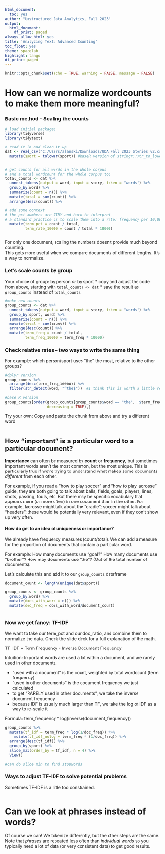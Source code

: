 ```yaml
---
html_document:
  toc: yes
author: "Unstructured Data Analytics, Fall 2023"
output:
  html_document:
    df_print: paged
always_allow_html: yes
title: 'Analyzing Text: Advanced Counting'
toc_float: yes
theme: spacelab
highlight: tango
df_print: paged
---
```

  
```r
knitr::opts_chunk$set(echo = TRUE, warning = FALSE, message = FALSE)
```

# How can we normalize wordcounts to make them more meaningful?

### Basic method - Scaling the counts
```r
# load initial packages
library(tidyverse)
library(tidytext)
```

```r
# read it in and clean it up
dat <- read_csv("C:/Users/alanski/Downloads/UDA Fall 2023 Stories v2.csv") %>%
  mutate(sport = tolower(sport)) #baseR version of stringr::str_to_lower()


# get counts for all words in the whole corpus 
# and a total wordcount for the whole corpus too
total_counts <- dat %>% 
  unnest_tokens(output = word, input = story, token = "words") %>%
  group_by(word) %>%
  summarize(count = n()) %>%
  mutate(total = sum(count)) %>%
  arrange(desc(count)) %>%

# add some context
# the pct numbers are TINY and hard to interpret
# a standard practice is to scale them into a rate: frequency per 10,000 words 
  mutate(term_pct = count / total,  
         term_rate_10000 = count / total * 10000)



```

For only one document, scaling the numbers doesn't provide much beyond counting.  
This gets more useful when we compare documents of different lengths.  It's a way to normalize. 

### Let's scale counts by group
Your choice of group: by person *or* by sport
 * copy and adjust the code from above, starting with `total_counts <- dat`
 * save the result as `group_counts` instead of `total_counts`

```r
#make new counts
group_counts <- dat %>% 
  unnest_tokens(output = word, input = story, token = "words") %>%
  group_by(sport, word) %>%
  summarize(count = n()) %>%
  mutate(total = sum(count)) %>%
  arrange(desc(count)) %>%
  mutate(term_freq = count / total,
         term_freq_10000 = term_freq * 10000)
```  

### Check relative rates -- two ways to write the same thing
For example: which person/sport uses "the" the most, relative to the other groups? 
```r
#dplyr version
group_counts %>%
  arrange(desc(term_freq_10000)) %>%
  filter(str_detect(word, "^the$"))  #I think this is worth a little regex

#base R version
group_counts[order(group_counts[group_counts$word == "the", ]$term_freq_10000, 
                   decreasing = TRUE),]
```

Try your own: Copy and paste the chunk from above and try a different word


```r

```


## How "important" is a particular word to a particular document?
**Importance** can often be measured by **count** or **frequency**, but sometimes important words aren't the most common, but the most unique. This is particularly true if we're trying to understand what makes some documents *different* from each other.

For example, if you read a "how to play soccer" and "how to play lacrosse" guide, they are both going to talk about balls, fields, goals, players, lines, shots, passing, fouls, etc.  But there may be specific vocabulary that appears more (or more often) in one document than in the other. For example, lacrosse might talk about the "cradle"; soccer might talk about "headers": these would be potentially very relevant, even if they don't show up very often.

#### How do get to an idea of uniqueness or importance? 
We already have frequency measures (count/total). We can add a measure for the proportion of documents that contain a particular word.  
  
For example: How many documents use "goal?" How many documents use "brother"? How may documents use "the"? (Out of the total number of documents).  
  
Let's calculate this and add it to our `group_counts` dataframe
```r
document_count <- length(unique(dat$sport))

group_counts <- group_counts %>%
  group_by(word) %>%
  mutate(docs_with_word = n()) %>%
  mutate(doc_freq = docs_with_word/document_count)
  
```

### Now we get fancy: TF-IDF
We want to take our term_pct and our doc_ratio, and combine them to normalize the data.
Check the slide deck for a full explanation of the math.

TF-IDF = Term Frequency - Inverse Document Frequency  

Intuition: Important words are used a lot within a document, and are rarely used in other documents.  

 * "used with a document" is the count, weighted by total wordcount (term frequency)
 * "used in other documents" is the document frequency we just calculated
 * to get "RARELY used in other documents", we take the inverse document frequency 
 * because IDF is usually much larger than TF, we take the log of IDF as a way to re-scale it

Formula: term_frequency * log(inverse(document_frequency))

```r
group_counts %>%
  mutate(tf_idf = term_freq * log(1/doc_freq)) %>%
    mutate(tf_idf_nolog = term_freq * (1/doc_freq)) %>%
  arrange(desc(tf_idf)) %>%
  group_by(sport) %>%
  slice_max(order_by = tf_idf, n = 4) %>%
  View()

#can do slice_min to find stopwords
```

### Ways to adjust TF-IDF to solve potential problems
Sometimes TF-IDF is a little too constrained. 
```r

```

# Can we look at phrases instead of words?
Of course we can! We tokenize differently, but the other steps are the same.  
Note that *phrases* are repeated less often than *individual words* so you typically need a lot of data (or very consistent data) to get good results.  
```r

```

